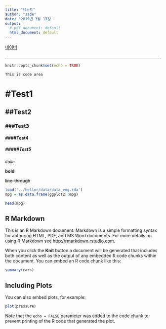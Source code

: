 ```yaml
---
title: "테스트"
author: "Jade"
date: '2019년 3월 13일 '
output:
  # pdf_document: default
  html_document: default
---
```


[네이버](https://naver.com)
```r

```

----
```r
knitr::opts_chunk$set(echo = TRUE)
```

```
This is code area
```

# #Test1
## ##Test2
### ###Test3
#### ####Test4
##### #####Test5
*italic*

**bold**

~~line-through~~

```r
load('../hellor/data/data_eng.rda')
mpg = as.data.frame(ggplot2::mpg)
```
```r
head(mpg)
```




## R Markdown

This is an R Markdown document. Markdown is a simple formatting syntax for authoring HTML, PDF, and MS Word documents. For more details on using R Markdown see <http://rmarkdown.rstudio.com>.

When you click the **Knit** button a document will be generated that includes both content as well as the output of any embedded R code chunks within the document. You can embed an R code chunk like this:

```r
summary(cars)
```

## Including Plots

You can also embed plots, for example:

```r
plot(pressure)
```

Note that the `echo = FALSE` parameter was added to the code chunk to prevent printing of the R code that generated the plot.
